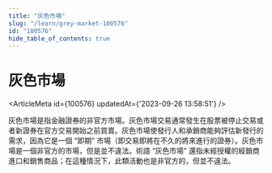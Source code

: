 ```yaml
---
title: "灰色市場"
slug: "/learn/grey-market-100576"
id: "100576"
hide_table_of_contents: true
---
```



# 灰色市場

<ArticleMeta id={100576} updatedAt={'2023-09-26 13:58:51'} />
<div className='border-solid border-b border-t-0 my-4 border-[var(--ifm-color-gray-300)]' />

灰色市場是指金融證券的非官方市場。灰色市場交易通常發生在股票被停止交易或者新證券在官方交易開始之前買賣。灰色市場使發行人和承銷商能夠評估新發行的需求，因為它是一個 “即期” 市場（即交易即將在不久的將來進行的證券）。灰色市場是一個非官方的市場，但是並不違法。術語 “灰色市場” 還指未經授權的經銷商進口和銷售商品；在這種情況下，此類活動也是非官方的，但並不違法。
